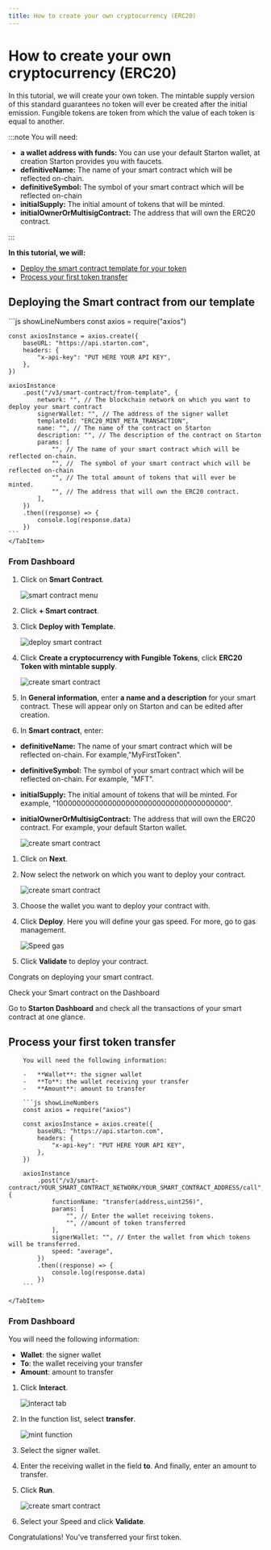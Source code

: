 ```yaml
---
title: How to create your own cryptocurrency (ERC20)
---
```



# How to create your own cryptocurrency (ERC20)

In this tutorial, we will create your own token. The mintable supply version of this standard guarantees no token will ever be created after the initial emission.
Fungible tokens are token from which the value of each token is equal to another.

:::note You will need:

-   **a wallet address with funds:** You can use your default Starton wallet, at creation Starton provides you with faucets.
-   **definitiveName:** The name of your smart contract which will be reflected on-chain.
-   **definitiveSymbol:** The symbol of your smart contract which will be reflected on-chain
-   **initialSupply:** The initial amount of tokens that will be minted.
-   **initialOwnerOrMultisigContract:** The address that will own the ERC20 contract.

:::

**In this tutorial, we will:**

-   [Deploy the smart contract template for your token](#deploying-the-smart-contract)
-   [Process your first token transfer](#minting-the-first-nft-of-your-collection)

## Deploying the Smart contract from our template

<Tabs>
    <TabItem value="code" label="From Code">
    ```js showLineNumbers
    const axios = require("axios")

    const axiosInstance = axios.create({
        baseURL: "https://api.starton.com",
        headers: {
            "x-api-key": "PUT HERE YOUR API KEY",
        },
    })

    axiosInstance
        .post("/v3/smart-contract/from-template", {
            network: "", // The blockchain network on which you want to deploy your smart contract
            signerWallet: "", // The address of the signer wallet
            templateId: "ERC20_MINT_META_TRANSACTION",
            name: "", // The name of the contract on Starton
            description: "", // The description of the contract on Starton
            params: [
                "", // The name of your smart contract which will be reflected on-chain.
                "", //  The symbol of your smart contract which will be reflected on-chain
                "", // The total amount of tokens that will ever be minted.
                "", // The address that will own the ERC20 contract.
            ],
        })
        .then((response) => {
            console.log(response.data)
        })
    ```
    </TabItem>

<TabItem value="dashboard" label="From Webapp">

### From Dashboard

1. Click on **Smart Contract**.

    <Image img={SCCreateERC20} alt="smart contract menu" />

1. Click **+ Smart contract**.

1. Click **Deploy with Template**.

    <Image img={SCDeployERC20} alt="deploy smart contract" />

1. Click **Create a cryptocurrency with Fungible Tokens**, click **ERC20 Token with mintable supply**.

    <Image img={SCTemplateMinableERC20} alt="create smart contract" />

1. In **General information**, enter **a name and a description** for your smart contract. These will appear only on Starton and can be edited after creation.
1. In **Smart contract**, enter:

-   **definitiveName:** The name of your smart contract which will be reflected on-chain. For example,"MyFirstToken".
-   **definitiveSymbol:** The symbol of your smart contract which will be reflected on-chain. For example, "MFT".
-   **initialSupply:** The initial amount of tokens that will be minted. For example, "100000000000000000000000000000000000000".
-   **initialOwnerOrMultisigContract:** The address that will own the ERC20 contract. For example, your default Starton wallet.

    <Image img={SCConstructorERC20} alt="create smart contract" />

1. Click on **Next**.

1. Now select the network on which you want to deploy your contract.

    <Image img={SCNetworkERC20} alt="create smart contract" />

1. Choose the wallet you want to deploy your contract with.

1. Click **Deploy**. Here you will define your gas speed. For more, go to gas management.

    <Image img={SpeedGas} alt="Speed gas" />

1. Click **Validate** to deploy your contract.

</TabItem>
</Tabs>

Congrats on deploying your smart contract.

<div className="row-is-multiline">

<div className="col col--2" className="cards">
	<Link className="button-card button-card--vertical" to="https://app.starton.com/projects">
		<Heading as={"h3"}>Check your Smart contract on the Dashboard</Heading>
		<div className="button-card__inner">
			<p color="white">
				Go to <b>Starton Dashboard</b> and check all the transactions of your smart contract at one glance.
			</p>
		</div>
	</Link>
</div>

</div>

## Process your first token transfer

<Tabs>
    <TabItem value="code" label="From Code">

        You will need the following information:

        -   **Wallet**: the signer wallet
        -   **To**: the wallet receiving your transfer
        -   **Amount**: amount to transfer

        ```js showLineNumbers
        const axios = require("axios")

        const axiosInstance = axios.create({
            baseURL: "https://api.starton.com",
            headers: {
                "x-api-key": "PUT HERE YOUR API KEY",
            },
        })

        axiosInstance
            .post("/v3/smart-contract/YOUR_SMART_CONTRACT_NETWORK/YOUR_SMART_CONTRACT_ADDRESS/call", {
                functionName: "transfer(address,uint256)",
                params: [
                    "", // Enter the wallet receiving tokens.
                    "", //amount of token transferred
                ],
                signerWallet: "", // Enter the wallet from which tokens will be transferred.
                speed: "average",
            })
            .then((response) => {
                console.log(response.data)
            })
        ```

    </TabItem>

<TabItem value="dashboard" label="From Webapp">

### From Dashboard

You will need the following information:

-   **Wallet**: the signer wallet
-   **To**: the wallet receiving your transfer
-   **Amount**: amount to transfer

1. Click **Interact**.

    <Image img={SCInteractERC20} alt="interact tab" />

1. In the function list, select **transfer**.

    <Image img={SCTransferERC20} alt="mint function" />

1. Select the signer wallet.

1. Enter the receiving wallet in the field **to**. And finally, enter an amount to transfer.

1. Click **Run**.

    <Image img={SCNetworkERC20} alt="create smart contract" />

1. Select your Speed and click **Validate**.

</TabItem>
</Tabs>

Congratulations! You've transferred your first token.
